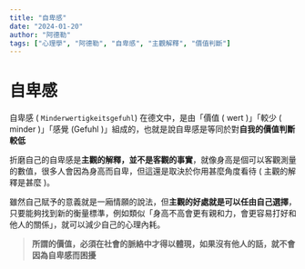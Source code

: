 ```yaml
---
title: "自卑感"
date: "2024-01-20"
author: "阿德勒"
tags: ["心理學", "阿德勒", "自卑感", "主觀解釋", "價值判斷"]
---
```


# 自卑感

自卑感 ( `Minderwertigkeitsgefuhl`) 在德文中，是由「價值 ( wert )」「較少 ( minder )」「感覺 (Gefuhl )」組成的，也就是說自卑感是等同於對**自我的價值判斷較低**



折磨自己的自卑感是**主觀的解釋，並不是客觀的事實**，就像身高是個可以客觀測量的數值，很多人會因為身高而自卑，但這還是取決於你用甚麼角度看待 ( 主觀的解釋是甚麼 )。



雖然自己賦予的意義就是一廂情願的說法，但**主觀的好處就是可以任由自己選擇**，只要能夠找到新的衡量標準，例如類似「身高不高會更有親和力，會更容易打好和他人的關係」，就可以減少自己的心理內耗。



> **所謂的價值，必須在社會的脈絡中才得以體現，如果沒有他人的話，就不會因為自卑感而困擾**